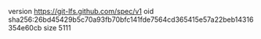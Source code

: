 version https://git-lfs.github.com/spec/v1
oid sha256:26bd45429b5c70a93fb70bfc141fde7564cd365415e57a22beb14316354e60cb
size 5111
